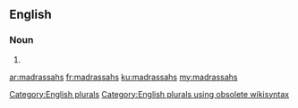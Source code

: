 ==English==

===Noun===
{{head|en}}

# {{plural of|madrassah}}

[[Category:English plurals]][[Category:English plurals using obsolete wikisyntax]]

[[ar:madrassahs]]
[[fr:madrassahs]]
[[ku:madrassahs]]
[[my:madrassahs]]